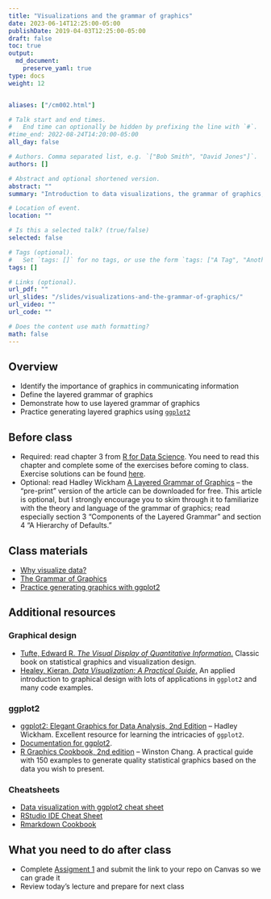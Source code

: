 ```yaml
---
title: "Visualizations and the grammar of graphics"
date: 2023-06-14T12:25:00-05:00
publishDate: 2019-04-03T12:25:00-05:00
draft: false
toc: true
output:
  md_document:
    preserve_yaml: true
type: docs
weight: 12


aliases: ["/cm002.html"]

# Talk start and end times.
#   End time can optionally be hidden by prefixing the line with `#`.
#time_end: 2022-08-24T14:20:00-05:00
all_day: false

# Authors. Comma separated list, e.g. `["Bob Smith", "David Jones"]`.
authors: []

# Abstract and optional shortened version.
abstract: ""
summary: "Introduction to data visualizations, the grammar of graphics, and ggplot2."

# Location of event.
location: ""

# Is this a selected talk? (true/false)
selected: false

# Tags (optional).
#   Set `tags: []` for no tags, or use the form `tags: ["A Tag", "Another Tag"]` for one or more tags.
tags: []

# Links (optional).
url_pdf: ""
url_slides: "/slides/visualizations-and-the-grammar-of-graphics/"
url_video: ""
url_code: ""

# Does the content use math formatting?
math: false
---
```




## Overview

* Identify the importance of graphics in communicating information
* Define the layered grammar of graphics
* Demonstrate how to use layered grammar of graphics
* Practice generating layered graphics using [`ggplot2`](https://github.com/hadley/ggplot2)

## Before class

* Required: read chapter 3 from [R for Data Science](https://r4ds.had.co.nz/data-visualisation.html). You need to read this chapter and complete some of the exercises before coming to class. Exercise solutions can be found [here](https://jrnold.github.io/r4ds-exercise-solutions/).
* Optional: read Hadley Wickham [A Layered Grammar of Graphics](https://vita.had.co.nz/papers/layered-grammar.html) -- the "pre-print" version of the article can be downloaded for free. This article is optional, but I strongly encourage you to skim through it to familiarize with the theory and language of the grammar of graphics; read especially section 3 "Components of the Layered Grammar" and section 4 "A Hierarchy of Defaults."
    

## Class materials

* [Why visualize data?](/notes/why-visualize-data/)
* [The Grammar of Graphics](/notes/grammar-of-graphics/)
* [Practice generating graphics with ggplot2](/notes/gapminder/)

<!--
Optional:
* [How to build a complicated, layered graphic](/notes/minard/)
* [Exploring Minard's 1812 plot with `ggplot2`](https://github.com/andrewheiss/fancy-minard) - a much fancier (and more complex) version
-->

## Additional resources

### Graphical design
* [Tufte, Edward R. *The Visual Display of Quantitative Information*.](https://www.edwardtufte.com/tufte/books_vdqi) Classic book on statistical graphics and visualization design.   
* [Healey, Kieran. *Data Visualization: A Practical Guide*.](https://socviz.co/) An applied introduction to graphical design with lots of applications in `ggplot2` and many code examples.   

### ggplot2
* [ggplot2: Elegant Graphics for Data Analysis, 2nd Edition](https://ggplot2-book.org/) -- Hadley Wickham. Excellent resource for learning the intricacies of `ggplot2`.    
* [Documentation for ggplot2](https://ggplot2.tidyverse.org/index.html).   
* [R Graphics Cookbook, 2nd edition](https://r-graphics.org/) -- Winston Chang. A practical guide with 150 examples to generate quality statistical graphics based on the data you wish to present.    

<!--
* Why do we learn the `ggplot2` graphics library and not the base [`graphics`](https://cran.r-project.org/web/views/Graphics.html) system? David Robinson explains it well in [Don't teach built-in plotting to beginners (teach ggplot2)](http://varianceexplained.org/r/teach_ggplot2_to_beginners/), and follows up with a longer defense of `ggplot2` in [Why I use ggplot2](http://varianceexplained.org/r/why-I-use-ggplot2/)
-->

### Cheatsheets
* [Data visualization with ggplot2 cheat sheet](https://raw.githubusercontent.com/rstudio/cheatsheets/main/data-visualization.pdf)
* [RStudio IDE Cheat Sheet](https://raw.githubusercontent.com/rstudio/cheatsheets/main/rstudio-ide.pdf)
* [Rmarkdown Cookbook](https://bookdown.org/yihui/rmarkdown-cookbook/)


## What you need to do after class

* Complete [Assigment 1](/homework/edit-readme/) and submit the link to your repo on Canvas so we can grade it
* Review today's lecture and prepare for next class    

